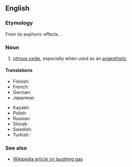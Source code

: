 {{also|laughing-gas}}
==English==

===Etymology===
From its euphoric effects. {{coin|en|Humphry Davy|nat=British|occ=chemist|in=1799}}.

===Noun===
{{en-noun|-}}

# [[nitrous oxide]], especially when used as an [[anaesthetic]]

====Translations====
{{trans-top|common name for nitrous oxide}}
* Finnish: {{t+|fi|ilokaasu}}
* French: {{t+|fr|gaz hilarant|m}}
* German: {{t+|de|Lachgas|n}}
* Japanese: {{t|ja|笑気|tr=shōki|sc=Jpan}}
{{trans-mid}}
* Kazakh: {{t|kk|күлкі газ|sc=Cyrl}}
* Polish: {{t|pl|gaz rozweselający|m}}
* Russian: {{t|ru|веселя́щий га́з|m}}
* Slovak: {{t|sk|rajský plyn}}
* Swedish: {{t+|sv|lustgas|c}}
* Turkish: {{t|tr|gülme gazı}}
{{trans-bottom}}

===See also===
* [[w:laughing gas|Wikipedia article on laughing gas]]